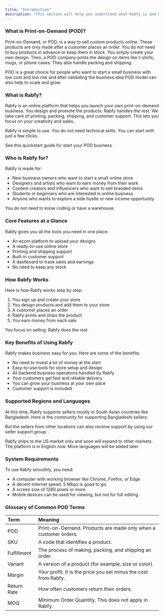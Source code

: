 ```yaml
---
title: "Introduction"
description: "This section will help you understand what Rabfy is and how to begin your journey."
---
```


### **What is Print-on-Demand (POD)?**

Print-on-Demand, or POD, is a way to sell custom products online. These products are only made after a customer places an order. You do not need to buy products in advance or keep them in stock. You simply create your own design. Then, a POD company prints the design on items like t-shirts, mugs, or phone cases. They also handle packing and shipping.

POD is a great choice for people who want to start a small business with low cost and low risk and after validating the business idea POD model can also help to scale and grow.

### **What is Rabfy?**

Rabfy is an online platform that helps you launch your own print-on-demand business. You design and promote the products. Rabfy handles the rest. We take care of printing, packing, shipping, and customer support. This lets you focus on your creativity and sales.

Rabfy is simple to use. You do not need technical skills. You can start with just a few clicks.

<Card title="Quickstart" icon="hourglass-start" href="https://docs.rabfy.com/quickstart">
  See this quickstart guide for start your POD business. 
</Card>

### **Who is Rabfy for?**

Rabfy is made for:

- New business owners who want to start a small online store
- Designers and artists who want to earn money from their work
- Content creators and influencers who want to sell branded items
- Students or beginners who are interested in online business
- Anyone who wants to explore a side hustle or new income opportunity

You do not need to know coding or have a warehouse.

### **Core Features at a Glance**

Rabfy gives you all the tools you need in one place:

- An ecom platform to upload your designs
- A ready-to-use online store
- Printing and shipping support
- Built-in customer support
- A dashboard to track sales and earnings
- No need to keep any stock

### **How Rabfy Works**

Here is how Rabfy works step by step:

1. You sign up and create your store
2. You design products and add them to your store
3. A customer places an order
4. Rabfy prints and ships the product
5. You earn money from each sale

You focus on selling. Rabfy does the rest.

### **Key Benefits of Using Rabfy**

Rabfy makes business easy for you. Here are some of the benefits:

- No need to invest a lot of money at the start
- Easy-to-use tools for store setup and design
- All backend business operations handled by Rabfy
- Your customers get fast and reliable delivery
- You can grow your business at your own pace
- Customer support is included

### **Supported Regions and Languages**

At this time, Rabfy supports sellers mostly in South Asian countries like Bangladesh. Here is the community for supporting Bangladeshi sellers: 

But the sellers from other locations can also receive support by using our seller support group: . 

Rabfy ships to the US market only and soon will expand to other markets. The platform is in English now. More languages will be added later.

### **System Requirements**

To use Rabfy smoothly, you need:

- A computer with working browser like Chrome, Firefox, or Edge
- A decent internet speed. 5 Mbps is good to go. 
- A screen size of 1280 pixels or more
- Mobile devices can be used for viewing, but not for full editing

### **Glossary of Common POD Terms**

| **Term**    | **Meaning**                                                     |
| :---------- | :-------------------------------------------------------------- |
| POD         | Print-on-Demand. Products are made only when a customer orders. |
| SKU         | A code that identifies a product.                               |
| Fulfillment | The process of making, packing, and shipping an order.          |
| Variant     | A version of a product (for example, size or color).            |
| Margin      | Your profit. It is the price you set minus the cost from Rabfy. |
| Return Rate | How often customers return their orders.                        |
| MOQ         | Minimum Order Quantity. This does not apply in Rabfy.           |